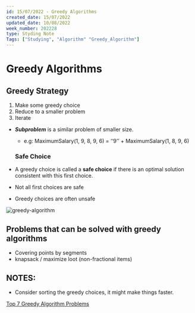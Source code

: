 ```yaml
---
id: 15/07/2022 - Greedy Algorithms
created_date: 15/07/2022
updated_date: 10/08/2022
week_number: 202228
type: Styding Note
Tags: ["Studying", "Algorithm" "Greedy_Algorithm"]
---
```

# Greedy Algorithms

## Greedy Strategy

1. Make some greedy choice
2. Reduce to a smaller problem
3. Iterate

- ***Subproblem*** is a similar problem of smaller size.
    - e.g:  MaximumSalary(1, 9, 8, 9, 6) = ‘‘9’’ + MaximumSalary(1, 8, 9, 6)

    ### Safe Choice

- A greedy choice is called a **safe choice** if there is an optimal solution consistent with this first choice.
- Not all first choices are safe
- Greedy choices are often unsafe

![greedy-algorithm](./greedy-algorithms/greedy-algorithm.jpeg)

## Problems that can be solved with greedy algorithms

- Covering points by segments
- knapsack / maximize loot (non-fractional items)

## NOTES:

- Consider sorting the greedy choices, it might make things faster.

[Top 7 Greedy Algorithm Problems](https://medium.com/techie-delight/top-7-greedy-algorithm-problems-3885feaf9430)
